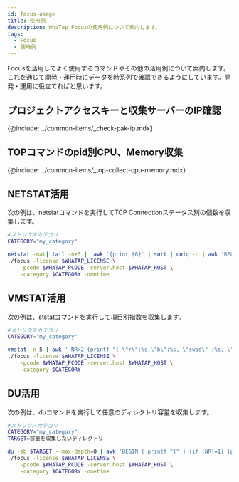 ```yaml
---
id: focus-usage
title: 使用例
description: WhaTap Focusの使用例について案内します。
tags:
  - Focus
  - 使用例
---
```



Focusを活用してよく使用するコマンドやその他の活用例について案内します。これを通じて開発・運用時にデータを時系列で確認できるようにしています。開発・運用に役立てればと思います。

## プロジェクトアクセスキーと収集サーバーのIP確認

{@include: ../common-items/_check-pak-ip.mdx}

## TOPコマンドのpid別CPU、Memory収集

{@include: ../common-items/_top-collect-cpu-memory.mdx}

## NETSTAT活用

次の例は、netstatコマンドを実行してTCP Connectionステータス別の個数を収集します。

```bash title='Linux Shell'
#メトリクスカテゴリ
CATEGORY="my_category"

netstat -nat| tail -n+3 |  awk '{print $6}' | sort | uniq -c | awk 'BEGIN { printf "{" } {if (NR!=1) {printf ", "}}{printf "\"%s\":%s",$2,$1} END { print "}" }' | \
./focus -license $WHATAP_LICENSE \
    -pcode $WHATAP_PCODE -server.host $WHATAP_HOST \
    -category $CATEGORY -onetime
```

## VMSTAT活用

次の例は、ststatコマンドを実行して項目別指数を収集します。

```bash title='Linux Shell'
#メトリクスカテゴリ
CATEGORY="my_category"

vmstat -n 5 | awk ' NR>2 {printf "{ \"r\":%s,\"b\":%s, \"swpd\" :%s, \"free\" :%s, \"buff\" :%s, \"cache\" :%s, \"si\" :%s, \"so\":%s, \"bi\" :%s, \"bo\" :%s,  \"in\" :%s,  \"cs\":%s, \"us\":%s, \"sy\":%s, \"id\":%s, \"wa\":%s, \"st\" :%s }\n", $1,$2, $3,$4, $5,$6, $7,$8, $9,$10, $11,$12, $13,$14, $15,$16,$17}\n' | \
./focus -license $WHATAP_LICENSE \
    -pcode $WHATAP_PCODE -server.host $WHATAP_HOST \
    -category $CATEGORY
```

## DU活用

次の例は、duコマンドを実行して任意のディレクトリ容量を収集します。

```bash title='Linux Shell'
#メトリクスカテゴリ
CATEGORY="my_category"
TARGET=容量を収集したいディレクトリ

du -sb $TARGET --max-depth=0 | awk 'BEGIN { printf "{" } {if (NR!=1) {printf ", "}}{printf "\"%s\":%s",$2,$1} END { print "}" }' | \
./focus -license $WHATAP_LICENSE \
    -pcode $WHATAP_PCODE -server.host $WHATAP_HOST \
    -category $CATEGORY -onetime
```
